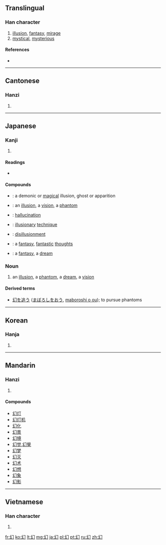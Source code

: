 ==Translingual==

===Han character===
{{Han char|rn=52|rad=幺|as=01|sn=4|four=2772<sub>0</sub>|canj=女戈尸 (VIS), X女戈尸 (XVIS)}}

# [[illusion]], [[fantasy]], [[mirage]]
# [[mystical]], [[mysterious]]

====References====
* {{Han ref|kx=0341.130|dkj=09190|dj=0650.070|hdz=21093.030|uh=5E7B|ud=24187|bh=A4DB|bd=42203}}

----

==Cantonese==

===Hanzi===
{{yue-hanzi|jyut=|y=waan6}}

# {{defn|lang=yue|sort=幺01}}

----

==Japanese==

===Kanji===
{{ja-kanji|grade=c|rs=幺01}}

# {{defn|lang=ja|sort=幺01}}

====Readings====
* {{ja-readings|on=[[げん]] (gen)|kun=[[まぼろし]] (maboroshi)}}

====Compounds====
* {{l|ja|魔幻|tr=[[まげん]], ''[[magen]]''}}: a demonic or [[magical]] illusion, ghost or apparition
* {{l|ja|幻影|tr=[[げんえい]], ''[[gen'ei]]''}}: an [[illusion]], a [[vision]], a [[phantom]]
* {{l|ja|幻覚|tr=[[げんかく]], ''[[genkaku]]''}}: [[hallucination]]
* {{l|ja|幻術|tr=[[げんじゅつ]], ''[[genjutsu]]''}}: [[illusionary]] [[technique]]
* {{l|ja|幻滅|tr=[[げんめつ]], ''[[genmetsu]]''}}: [[disillusionment]]
* {{l|ja|幻想|tr=[[げんそう]], ''[[gensō]]''}}: a [[fantasy]], [[fantastic]] [[thought]]s
* {{l|ja|夢幻|tr=[[むげん]], ''[[mugen]]''}}: a [[fantasy]], a [[dream]]

===Noun===
{{ja-noun|kk|hira=まぼろし|rom=maboroshi}}

# {{ja-def|幻}} an [[illusion]], a [[phantom]], a [[dream]], a [[vision]]

====Derived terms====
* [[幻を追う]] ([[まぼろしをおう]], [[maboroshi o ou]]); to pursue phantoms

----

==Korean==

===Hanja===
{{ko-hanja|hangeul=[[환]]|rv=hwan|mr=hwan}}

# {{defn|lang=ko|sort=幺01}}

----

==Mandarin==

===Hanzi===
{{cmn-hanzi|pin=[[huàn]] ([[huan4]])|wg=huan<sup>4</sup>}}

# {{defn|lang=cmn|sort=幺01}}

====Compounds====
* [[幻灯]]
* [[幻灯机]]
* [[幻化]]
* [[幻景]]
* [[幻境]]
* [[幻觉]],[[幻覺]]
* [[幻梦]]
* [[幻灭]]
* [[幻术]]
* [[幻想]]
* [[幻象]]
* [[幻影]]

----

==Vietnamese==

===Han character===
{{vi-hantu|[[huyễn]], [[ảo]], [[hoẻn]]|rs=幺01}}

# {{defn|lang=vi|sort=幺01}}

[[fr:幻]]
[[ko:幻]]
[[lt:幻]]
[[mg:幻]]
[[ja:幻]]
[[pl:幻]]
[[pt:幻]]
[[ru:幻]]
[[zh:幻]]